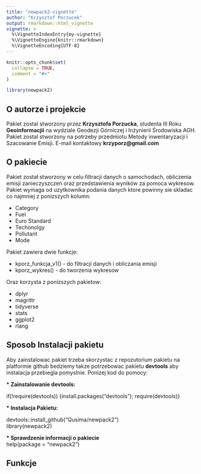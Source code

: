 ```yaml
---
title: "newpack2-vignette"
author: "Krzysztof Porzucek"
output: rmarkdown::html_vignette
vignette: >
  %\VignetteIndexEntry{my-vignette}
  %\VignetteEngine{knitr::rmarkdown}
  %\VignetteEncoding{UTF-8}
---
```


```r
knitr::opts_chunk$set(
  collapse = TRUE,
  comment = "#>"
)
```

```r
library(newpack2)
```

## O autorze i projekcie

Pakiet zostal stworzony przez __Krzysztofa Porzucka__, studenta III Roku __Geoinformacjii__ na wydziale Geodezji Górniczej i Inżynierii Środowiska AGH. Pakiet zostal stworzony na potrzeby przedmiotu Metody inwentaryzacji i Szacowanie Emisji. E-mail kontaktowy __krzyporz@gmail.com__



## O pakiecie

Pakiet został stworzony w celu filtracji danych o samochodach, obliczenia emisji zanieczyszczeń oraz przedstawienia wyników
za pomoca wykresow. Pakiet wymaga od uzytkownika podania danych ktore powinny sie skladac co najmniej z ponizszych kolumn:

* Category
* Fuel
* Euro Standard
* Techonolgy
* Pollutant
* Mode

Pakiet zawiera dwie funkcje:

* kporz_funkcja_v1() - do filtracji danych i obliczania emisji
* kporz_wykres() - do tworzenia wykresow
  
Oraz korzysta z ponizszych pakietow:

* dplyr 
* magrittr
* tidyverse
* stats
* ggplot2
* rlang

## Sposob Instalacji pakietu

Aby zainstalowac pakiet trzeba skorzystac z repozutorium pakietu na platformie github
bedziemy takze potrzebowac pakietu __devtools__ aby instalacja przebiegla pomyslnie.
Ponizej kod do pomocy:

__* Zainstalowanie devtools: __ 
  
if(!require(devtools)) {install.packages("devtools"); require(devtools)}

__* Instalacja Pakietu:  __
  
devtools::install_github("Qusima/newpack2")  
library(newpack2)

__* Sprawdzenie informacji o pakiecie __   
help(package = "newpack2")

## Funkcje



